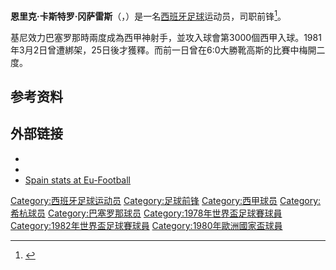 {{noteTA
|G1=足球
|G2=laliga
|1=zh-hans:希洪;zh-hk:希杭;zh-tw:希洪;
|2=zh-hans:奎尼;zh-hk:基尼;zh-tw:昆尼;
}}
{{Infobox football biography
| name = 基尼<br />''Quini''
| image =  Quini 1983.jpg
| image_size = 200px
| caption = 
| fullname = Enrique Castro González
| birth_date = {{birth date|1949|9|23|df=y}}
| birth_place = [[西班牙|西班牙]][[奥维耶多|奥维耶多]]
| death_date = {{death date and age|2018|2|27|1949|9|23|df=y}}
| death_place = [[西班牙|西班牙]][[希洪|希洪]]
| height = {{height|m=1.76}}
| position = [[前锋_(足球)|前锋]]
| youthyears1 = | youthclubs1 = Don Bosco
| youthyears2 = | youthclubs2 = [[恩西德萨足球俱乐部|恩西德萨]]
| years1 = 1967–1968 | clubs1 = [[恩西德萨足球俱乐部|恩西德萨]] | caps1 = 22 | goals1 = 17
| years2 = 1968–1980 | clubs2 = [[希洪體育|希洪體育]] | caps2 = 381 | goals2 = 214
| years3 = 1980–1984 | clubs3 = [[巴塞罗那足球俱乐部|巴塞罗那]] | caps3 = 100 | goals3 = 54
| years4 = 1984–1987 | clubs4 = [[希洪體育|希洪體育]] | caps4 = 62 | goals4 = 17
| totalcaps = 567 | totalgoals = 302
| nationalyears1 = 1968 | nationalteam1 = [[西班牙18歲以下足球代表隊|西班牙U18]] | nationalcaps1 = 2 | nationalgoals1 = 0
| nationalyears2 = 1971 | nationalteam2 = [[西班牙23歲以下足球代表隊|西班牙U23]] | nationalcaps2 = 1 | nationalgoals2 = 0
| nationalyears3 = 1969–1972 | nationalteam3 = [[西班牙国家业余足球队|西班牙业余]] | nationalcaps3 = 9 | nationalgoals3 = 11
| nationalyears4 = 1970–1982 | nationalteam4 = [[西班牙国家足球队|西班牙]] | nationalcaps4 = 35 | nationalgoals4 = 8
| club-update =
| nationalteam-update =
}}
{{spanish name|Castro|González}}
'''恩里克·卡斯特罗·冈萨雷斯'''（{{lang-es|Enrique Castro González}}，{{bd|1949年|9月23日|2018年|2月27日|catIdx=González, Enrique}}）是一名[[西班牙|西班牙]][[足球|足球]]运动员，司职前锋<ref>{{cite web|url=http://www.rsssf.com/tabless/spantops.html|title=Spain – List of Topscorers ("Pichichi") 1929–2015|publisher=[[Rec.Sport.Soccer_Statistics_Foundation|RSSSF]]|accessdate=27 July 2016|archive-date=2016-03-04|archive-url=https://web.archive.org/web/20160304084634/http://www.rsssf.com/tabless/spantops.html|dead-url=no}}</ref>。

基尼效力巴塞罗那時兩度成為西甲神射手，並攻入球會第3000個西甲入球。1981年3月2日曾遭綁架，25日後才獲釋。而前一日曾在6:0大勝靴高斯的比賽中梅開二度。

==参考资料==

{{reflist}}
==外部链接==
*{{NFT player|pid=18127}}
*{{FIFA player|56520}}
*[http://eu-football.info/_player.php?id=17208 Spain stats at Eu-Football] {{Wayback|url=http://eu-football.info/_player.php?id=17208 |date=20180228223942 }}
{{西甲聯賽金靴}}
{{DEFAULTSORT:Castro, Enrique}}
[[Category:西班牙足球运动员|Category:西班牙足球运动员]]
[[Category:足球前锋|Category:足球前锋]]
[[Category:西甲球员|Category:西甲球员]]
[[Category:希杭球员|Category:希杭球员]]
[[Category:巴塞罗那球员|Category:巴塞罗那球员]]
[[Category:1978年世界盃足球賽球員|Category:1978年世界盃足球賽球員]]
[[Category:1982年世界盃足球賽球員|Category:1982年世界盃足球賽球員]]
[[Category:1980年歐洲國家盃球員|Category:1980年歐洲國家盃球員]]